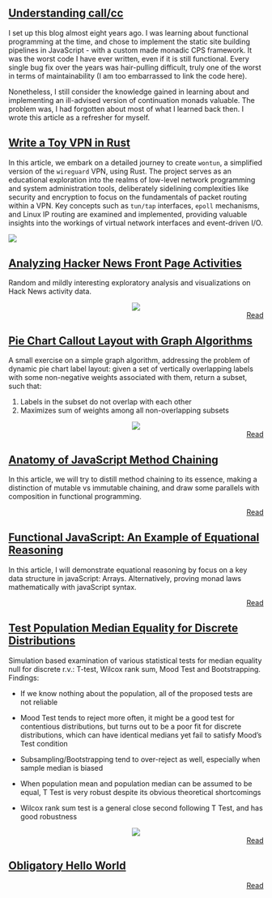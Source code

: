 
## [Understanding call/cc](callcc)

I set up this blog almost eight years ago. I was learning about functional programming at the time, and chose to implement the static site building pipelines in JavaScript - with a custom made monadic CPS framework. It was the worst code I have ever written, even if it is still functional. Every single bug fix over the years was hair-pulling difficult, truly one of the worst in terms of maintainability (I am too embarrassed to link the code here).

Nonetheless, I still consider the knowledge gained in learning about and implementing an ill-advised version of continuation monads valuable. The problem was, I had forgotten about most of what I learned back then. I wrote this article as a refresher for myself.

## [Write a Toy VPN in Rust](vpn)

In this article, we embark on a detailed journey to create `wontun`, a simplified version of the `wireguard` VPN, using Rust. The project serves as an educational exploration into the realms of low-level network programming and system administration tools, deliberately sidelining complexities like security and encryption to focus on the fundamentals of packet routing within a VPN. Key concepts such as `tun/tap` interfaces, `epoll` mechanisms, and Linux IP routing are examined and implemented, providing valuable insights into the workings of virtual network interfaces and event-driven I/O. 

![](wontun-diag.svg)

## [Analyzing Hacker News Front Page Activities](hnstats)

Random and mildly interesting exploratory analysis and visualizations on Hack News activity data.

<center>
![](pngs/hnhour.png)
</center>

<div style="text-align:right">[Read](hnstats)</div>

## [Pie Chart Callout Layout with Graph Algorithms](pie-layout)

A small exercise on a simple graph algorithm, addressing the problem of dynamic pie chart label layout: given a set of vertically overlapping labels with some non-negative weights associated with them, return a subset, such that:

1. Labels in the subset do not overlap with each other
2. Maximizes sum of weights among all non-overlapping subsets 

<center>
![](pngs/pie.png)
</center>


<div style="text-align:right">[Read](pie-layout)</div>


## [Anatomy of JavaScript Method Chaining](js-chain)

In this article, we will try to distill method chaining to its essence, making a distinction of mutable vs immutable chaining, and draw some parallels with composition in functional programming.

<div style="text-align:right">[Read](js-chain)</div>

## [Functional JavaScript: An Example of Equational Reasoning](js-functional-array)

In this article, I will demonstrate equational reasoning by focus on a key data structure in javaScript: Arrays. Alternatively, proving monad laws mathematically with javaScript syntax.  

<div style="text-align:right">[Read](js-functional-array)</div>


## [Test Population Median Equality for Discrete Distributions](on-median)

Simulation based examination of various statistical tests for median equality null for discrete r.v.: T-test, Wilcox rank sum, Mood Test and Bootstrapping. Findings:

* If we know nothing about the population, all of the proposed tests are not reliable

* Mood Test tends to reject more often, it might be a good test for contentious distributions, but turns out to be a poor fit for discrete distributions, which can have identical medians yet fail to satisfy Mood’s Test  condition

* Subsampling/Bootstrapping tend to over-reject as well, especially when sample median is biased

* When population mean and population median can be assumed to be equal, T Test is very robust despite its obvious theoretical shortcomings

* Wilcox rank sum test is a general close second following T Test, and has good robustness

<center>
![](pngs/median_tests.png)
</center>


<div style="text-align:right">[Read](on-median)</div>

## [Obligatory Hello World](hello-world)

<div style="text-align:right">[Read](hello-world)</div>